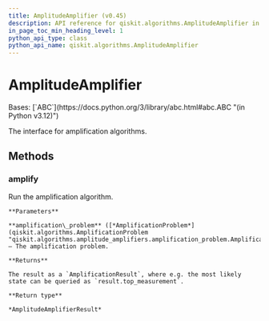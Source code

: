 ```yaml
---
title: AmplitudeAmplifier (v0.45)
description: API reference for qiskit.algorithms.AmplitudeAmplifier in qiskit v0.45
in_page_toc_min_heading_level: 1
python_api_type: class
python_api_name: qiskit.algorithms.AmplitudeAmplifier
---
```


# AmplitudeAmplifier

<Class id="qiskit.algorithms.AmplitudeAmplifier" isDedicatedPage={true} github="https://github.com/qiskit/qiskit/tree/stable/0.45/qiskit/algorithms/amplitude_amplifiers/amplitude_amplifier.py" signature="qiskit.algorithms.AmplitudeAmplifier" modifiers="class">
  Bases: [`ABC`](https://docs.python.org/3/library/abc.html#abc.ABC "(in Python v3.12)")

  The interface for amplification algorithms.

  ## Methods

  ### amplify

  <Function id="qiskit.algorithms.AmplitudeAmplifier.amplify" signature="amplify(amplification_problem)" modifiers="abstract">
    Run the amplification algorithm.

    **Parameters**

    **amplification\_problem** ([*AmplificationProblem*](qiskit.algorithms.AmplificationProblem "qiskit.algorithms.amplitude_amplifiers.amplification_problem.AmplificationProblem")) – The amplification problem.

    **Returns**

    The result as a `AmplificationResult`, where e.g. the most likely state can be queried as `result.top_measurement`.

    **Return type**

    *AmplitudeAmplifierResult*
  </Function>
</Class>

